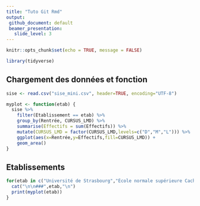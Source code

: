 ```yaml
---
title: "Tuto Git Rmd"
output: 
 github_document: default
 beamer_presentation: 
   slide_level: 3
---
```


```r
knitr::opts_chunk$set(echo = TRUE, message = FALSE)

library(tidyverse)
```

## Chargement des données et fonction

```r
sise <- read.csv("sise_mini.csv", header=TRUE, encoding="UTF-8")

myplot <- function(etab) {
  sise %>%
    filter(Etablissement == etab) %>%
    group_by(Rentrée, CURSUS_LMD) %>%
    summarise(Effectifs = sum(Effectifs)) %>%
    mutate(CURSUS_LMD = factor(CURSUS_LMD,levels=c("D","M","L"))) %>%
    ggplot(aes(x=Rentrée,y=Effectifs,fill=CURSUS_LMD)) +
    geom_area()
}
```

## Etablissements

```r
for(etab in c("Université de Strasbourg","École normale supérieure Cachan/Paris-Saclay","Université Paris-Saclay")) {
  cat("\n\n###",etab,"\n")
  print(myplot(etab))
}
```
